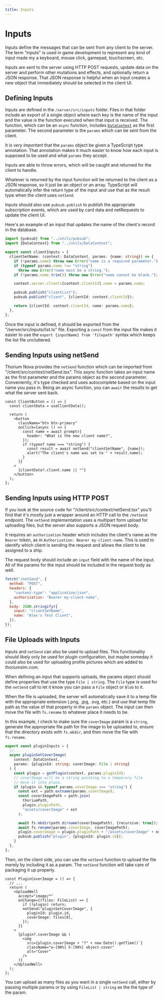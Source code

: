 ```yaml
---
title: Inputs
---
```



# Inputs

Inputs define the messages that can be sent from any client to the server. The
term "inputs" is used in game development to represent any kind of input made my
a keyboard, mouse click, gamepad, touchscreen, etc.

Inputs are sent to the server using HTTP POST requests, update data on the
server and perform other mutations and effects, and optionally return a JSON
response. That JSON response is helpful when an input creates a new object that
immediately should be selected in the client UI.

## Defining Inputs

Inputs are defined in the `/server/src/inputs` folder. Files in that folder
include an export of a single object where each key is the name of the input and
the value is the function executed when that input is received. The function,
which can be an `async` function, includes [`DataContext`](/docs/datacontext) as
the first parameter. The second parameter is the `params` which can be sent from
the client.

It is _very important_ that the `params` object be given a TypeScript type
annotation. That annotation makes it much easier to know how each input is
supposed to be used and what `params` they accept.

Inputs are able to throw errors, which will be caught and returned for the
client to handle.

Whatever is returned by the input function will be returned to the client as a
JSON response, so it just be an object or an array. TypeScript will
automatically infer the return type of the input and use that as the result type
when the client uses `netSend`.

Inputs should also use `pubsub.publish` to publish the appropriate subscription
events, which are used by card data and netRequests to update the client UI.

Here's an example of an input that updates the name of the client's record in
the database.

```ts
import {pubsub} from "../utils/pubsub";
import {DataContext} from "../utils/DataContext";

export const clientInputs = {
  clientSetName: (context: DataContext, params: {name: string}) => {
    if (!params.name) throw new Error("name is a required parameter.");
    if (typeof params.name !== "string")
      throw new Error("name must be a string.");
    if (!params.name.trim()) throw new Error("name cannot be blank.");

    context.server.clients[context.clientId].name = params.name;

    pubsub.publish("clientList");
    pubsub.publish("client", {clientId: context.clientId});

    return {clientId: context.clientId, name: params.name};
  },
};
```

Once the input is defined, it should be exported from the
"<DevLink>/server/src/inputs/list.ts</DevLink>" file. Exporting a `const` from
the input file makes it easier to use the `export {inputName} from 'filepath'`
syntax which keeps the list file uncluttered.

## Sending Inputs using netSend

Thorium Nova provides the `netSend` function which can be imported from
"<DevLink>/client/src/context/netSend.tsx</DevLink>". This async function takes
an input name as the first parameter and the params object as the second
parameter. Conveniently, it's type checked and uses autocomplete based on the
input name you pass in. Being an async function, you can `await` the results to
get what the server sent back.

```tsx
const ClientButton = () => {
  const clientData = useClientData();

  return (
    <button
      className="btn btn-primary"
      onClick={async () => {
        const name = await prompt({
          header: "What is the new client name?",
        });
        if (typeof name === "string") {
          const result = await netSend("clientSetName", {name});
          alert("The client's name was set to " + result.name);
        }
      }}
    >
      {clientData?.client.name || ""}
    </button>
  );
};
```

## Sending Inputs using HTTP POST

If you look at the source code for
"<DevLink>/client/src/context/netSend.tsx</DevLink>" you'll find that it's
mostly just a wrapper around an HTTP call to the `/netSend` endpoint. The
`netSend` implementation uses a multipart form upload for uploading files, but
the server also supports a JSON request body.

It requires an `authorization` header which includes the client's name as the
`Bearer` token, as in `Authorization: Bearer my-client-name`. This is used to
identify which client is sending the request and allows the client to be
assigned to a ship.

The request body should include an `input` field with the name of the input. All
of the params for the input should be included in the request body as well.

```js
fetch("/netSend", {
  method: "POST",
  headers: {
    "content-type": "application/json",
    authorization: "Bearer my-client-name",
  },
  body: JSON.stringify({
    input: "clientSetName",
    name: "Alex's Test Client",
  }),
});
```

## File Uploads with Inputs

Inputs and `netSend` can also be used to upload files. This functionality should
likely only be used for plugin configuration, but maybe someday it could also be
used for uploading profile pictures which are added to thoriumsim.com.

When defining an input that supports uploads, the params object should define
properties that use the type `File | string`. The `File` type is used for the
`netSend` call to let it know you can pass a `File` object or `Blob` to it.

When the file is uploaded, the server will automatically save it to a temp file
with the appropriate extension (.png, .jpg, .svg, etc.) and use that temp file
path as the value of that property in the `params` object. The input can then
move the file with `fs.rename` to whatever place it needs to be.

In this example, I check to make sure the `coverImage` param is a `string`,
generate the appropriate file path for the image to be uploaded to, ensure that
the directory exists with `fs.mkdir`, and then move the file with `fs.rename`.

```ts
export const pluginInputs = {
  //...
  async pluginSetCoverImage(
    context: DataContext,
    params: {pluginId: string; coverImage: File | string}
  ) {
    const plugin = getPlugin(context, params.pluginId);
    // coverImage will be a string pointing to a temporary file
    // move it into place.
    if (plugin && typeof params.coverImage === "string") {
      const ext = path.extname(params.coverImage);
      const coverImagePath = path.join(
        thoriumPath,
        plugin.pluginPath,
        "assets/coverImage" + ext
      );

      await fs.mkdir(path.dirname(coverImagePath), {recursive: true});
      await fs.rename(params.coverImage, coverImagePath);
      plugin.coverImage = plugin.pluginPath + "/assets/coverImage" + ext;
      pubsub.publish("plugin", {pluginId: plugin.id});
    }
  },
};
```

Then, on the client side, you can use the `netSend` function to upload the file
merely by including it as a param. The `netSend` function will take care of
packaging it up properly.

```tsx
const PluginCoverImage = () => {
  // ...
  return (
    <UploadWell
      accept="image/*"
      onChange={(files: FileList) => {
        if (!plugin) return;
        netSend("pluginSetCoverImage", {
          pluginId: plugin.id,
          coverImage: files[0],
        });
      }}
    >
      {plugin?.coverImage && (
        <img
          src={plugin.coverImage + "?" + new Date().getTime()`}
          className="w-[90%] h-[90%] object-cover"
          alt="Cover"
        />
      )}
    </UploadWell>
  );
};
```

You can upload as many files as you want in a single `netSend` call, either by
passing multiple params or by using `FileList | string` as the the type of the
param.
